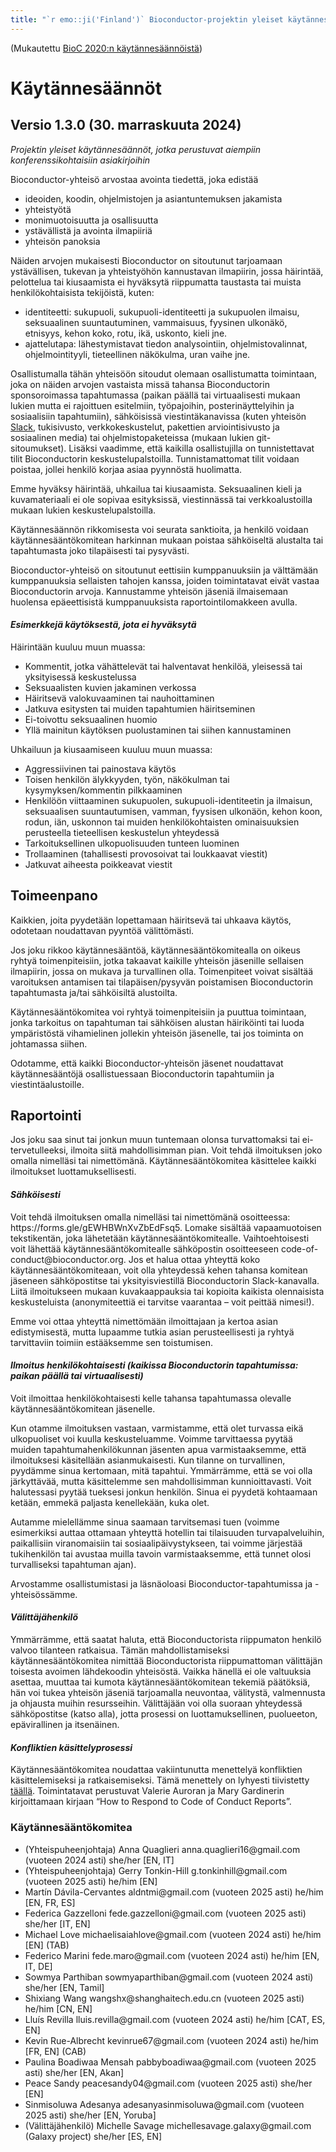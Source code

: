 ```yaml
---
title: "`r emo::ji('Finland')` Bioconductor-projektin yleiset käytännesäännöt (suomi, Suomi)"
---
```


(Mukautettu [BioC 2020:n käytännesäännöistä][1])

# Käytännesäännöt

## Versio 1.3.0 (30. marraskuuta 2024)

_Projektin yleiset käytännesäännöt, jotka perustuvat aiempiin konferenssikohtaisiin asiakirjoihin_

Bioconductor-yhteisö arvostaa avointa tiedettä, joka edistää

* ideoiden, koodin, ohjelmistojen ja asiantuntemuksen jakamista
* yhteistyötä
* monimuotoisuutta ja osallisuutta
* ystävällistä ja avointa ilmapiiriä
* yhteisön panoksia

Näiden arvojen mukaisesti Bioconductor on sitoutunut tarjoamaan ystävällisen, tukevan ja yhteistyöhön kannustavan ilmapiirin, jossa häirintää, pelottelua tai kiusaamista ei hyväksytä riippumatta taustasta tai muista henkilökohtaisista tekijöistä, kuten:

* identiteetti: sukupuoli, sukupuoli-identiteetti ja sukupuolen ilmaisu, seksuaalinen suuntautuminen, vammaisuus, fyysinen ulkonäkö, etnisyys, kehon koko, rotu, ikä, uskonto, kieli jne.
* ajattelutapa: lähestymistavat tiedon analysointiin, ohjelmistovalinnat, ohjelmointityyli, tieteellinen näkökulma, uran vaihe jne.

Osallistumalla tähän yhteisöön sitoudut olemaan osallistumatta toimintaan, joka on näiden arvojen vastaista missä tahansa Bioconductorin sponsoroimassa tapahtumassa (paikan päällä tai virtuaalisesti mukaan lukien mutta ei rajoittuen esitelmiin, työpajoihin, posterinäyttelyihin ja sosiaalisiin tapahtumiin), sähköisissä viestintäkanavissa (kuten yhteisön [Slack](https://slack.bioconductor.org/), tukisivusto, verkkokeskustelut, pakettien arviointisivusto ja sosiaalinen media) tai ohjelmistopaketeissa (mukaan lukien git-sitoumukset).
Lisäksi vaadimme, että kaikilla osallistujilla on tunnistettavat tilit Bioconductorin keskustelupalstoilla. 
Tunnistamattomat tilit voidaan poistaa, jollei henkilö korjaa asiaa pyynnöstä huolimatta.

Emme hyväksy häirintää, uhkailua tai kiusaamista.
Seksuaalinen kieli ja kuvamateriaali ei ole sopivaa esityksissä, viestinnässä tai verkkoalustoilla mukaan lukien keskustelupalstoilla.

Käytännesäännön rikkomisesta voi seurata sanktioita, ja henkilö voidaan käytännesääntökomitean harkinnan mukaan poistaa sähköiseltä alustalta tai tapahtumasta joko tilapäisesti tai pysyvästi.

Bioconductor-yhteisö on sitoutunut eettisiin kumppanuuksiin ja välttämään kumppanuuksia sellaisten tahojen kanssa, joiden toimintatavat eivät vastaa Bioconductorin arvoja.
Kannustamme yhteisön jäseniä ilmaisemaan huolensa epäeettisistä kumppanuuksista raportointilomakkeen avulla.

#### _Esimerkkejä käytöksestä, jota ei hyväksytä_

Häirintään kuuluu muun muassa:

* Kommentit, jotka vähättelevät tai halventavat henkilöä, yleisessä tai yksityisessä keskustelussa
* Seksuaalisten kuvien jakaminen verkossa
* Häiritsevä valokuvaaminen tai nauhoittaminen
* Jatkuva esitysten tai muiden tapahtumien häiritseminen
* Ei-toivottu seksuaalinen huomio
* Yllä mainitun käytöksen puolustaminen tai siihen kannustaminen

Uhkailuun ja kiusaamiseen kuuluu muun muassa:

* Aggressiivinen tai painostava käytös
* Toisen henkilön älykkyyden, työn, näkökulman tai kysymyksen/kommentin pilkkaaminen
* Henkilöön viittaaminen sukupuolen, sukupuoli-identiteetin ja ilmaisun, seksuaalisen suuntautumisen, vamman, fyysisen ulkonäön, kehon koon, rodun, iän, uskonnon tai muiden henkilökohtaisten ominaisuuksien perusteella tieteellisen keskustelun yhteydessä
* Tarkoituksellinen ulkopuolisuuden tunteen luominen
* Trollaaminen (tahallisesti provosoivat tai loukkaavat viestit)
* Jatkuvat aiheesta poikkeavat viestit

## Toimeenpano

Kaikkien, joita pyydetään lopettamaan häiritsevä tai uhkaava käytös, odotetaan noudattavan pyyntöä välittömästi.

Jos joku rikkoo käytännesääntöä, käytännesääntökomitealla on oikeus ryhtyä toimenpiteisiin, jotka takaavat kaikille yhteisön jäsenille sellaisen ilmapiirin, jossa on mukava ja turvallinen olla. Toimenpiteet voivat sisältää varoituksen antamisen tai tilapäisen/pysyvän poistamisen Bioconductorin tapahtumasta ja/tai sähköisiltä alustoilta.

Käytännesääntökomitea voi ryhtyä toimenpiteisiin ja puuttua toimintaan, jonka tarkoitus on tapahtuman tai sähköisen alustan häiriköinti tai luoda ympäristöstä vihamielinen jollekin yhteisön jäsenelle, tai jos toiminta on johtamassa siihen.

Odotamme, että kaikki Bioconductor-yhteisön jäsenet noudattavat käytännesääntöjä osallistuessaan Bioconductorin tapahtumiin ja viestintäalustoille.

## Raportointi

Jos joku saa sinut tai jonkun muun tuntemaan olonsa turvattomaksi tai ei-tervetulleeksi, ilmoita siitä mahdollisimman pian. Voit tehdä ilmoituksen joko omalla nimelläsi tai nimettömänä. Käytännesääntökomitea käsittelee kaikki ilmoitukset luottamuksellisesti.

#### _Sähköisesti_

Voit tehdä ilmoituksen omalla nimelläsi tai nimettömänä osoitteessa: https://forms.gle/gEWHBWnXvZbEdFsq5. Lomake sisältää vapaamuotoisen tekstikentän, joka lähetetään käytännesääntökomitealle. Vaihtoehtoisesti voit lähettää käytännesääntökomitealle sähköpostin osoitteeseen code-of-conduct@bioconductor.org. Jos et halua ottaa yhteyttä koko käytännesääntökomiteaan, voit olla yhteydessä kehen tahansa komitean jäseneen sähköpostitse tai yksityisviestillä Bioconductorin Slack-kanavalla. Liitä ilmoitukseen mukaan kuvakaappauksia tai kopioita kaikista olennaisista keskusteluista  (anonymiteettiä ei tarvitse vaarantaa &ndash; voit peittää nimesi!).

Emme voi ottaa yhteyttä nimettömään ilmoittajaan ja kertoa asian edistymisestä, mutta lupaamme tutkia asian perusteellisesti ja ryhtyä tarvittaviin toimiin estääksemme sen toistumisen.

#### _Ilmoitus henkilökohtaisesti (kaikissa Bioconductorin tapahtumissa: paikan päällä tai virtuaalisesti)_

Voit ilmoittaa henkilökohtaisesti kelle tahansa tapahtumassa olevalle käytännesääntökomitean jäsenelle.

Kun otamme ilmoituksen vastaan, varmistamme, että olet turvassa eikä ulkopuoliset voi kuulla keskusteluamme. Voimme tarvittaessa pyytää muiden tapahtumahenkilökunnan jäsenten apua varmistaaksemme, että ilmoituksesi käsitellään asianmukaisesti. Kun tilanne on turvallinen, pyydämme sinua kertomaan, mitä tapahtui. Ymmärrämme, että se voi olla järkyttävää, mutta käsittelemme sen mahdollisimman kunnioittavasti. Voit halutessasi pyytää tueksesi jonkun henkilön. Sinua ei pyydetä kohtaamaan ketään, emmekä paljasta kenellekään, kuka olet.

Autamme mielellämme sinua saamaan tarvitsemasi tuen (voimme esimerkiksi auttaa ottamaan yhteyttä hotellin tai tilaisuuden turvapalveluihin, paikallisiin viranomaisiin tai sosiaalipäivystykseen, tai voimme järjestää tukihenkilön tai avustaa muilla tavoin varmistaaksemme, että tunnet olosi turvalliseksi tapahtuman ajan).

Arvostamme osallistumistasi ja läsnäoloasi Bioconductor-tapahtumissa ja -yhteisössämme.

#### _Välittäjähenkilö_

Ymmärrämme, että saatat haluta, että Bioconductorista riippumaton henkilö valvoo tilanteen ratkaisua. Tämän mahdollistamiseksi käytännesääntökomitea nimittää Bioconductorista riippumattoman välittäjän toisesta avoimen lähdekoodin yhteisöstä. Vaikka hänellä ei ole valtuuksia asettaa, muuttaa tai kumota käytännesääntökomitean tekemiä päätöksiä, hän voi tukea yhteisön jäseniä tarjoamalla neuvontaa, välitystä, valmennusta ja ohjausta muihin resursseihin. Välittäjään voi olla suoraan yhteydessä sähköpostitse (katso alla), jotta prosessi on luottamuksellinen, puolueeton, epävirallinen ja itsenäinen.

#### _Konfliktien käsittelyprosessi_

Käytännesääntökomitea noudattaa vakiintunutta menettelyä konfliktien käsittelemiseksi ja ratkaisemiseksi.
Tämä menettely on lyhyesti tiivistetty [täällä](https://bioconductor.github.io/CodeOfConduct/incident_response.html). Toimintatavat perustuvat Valerie Auroran ja Mary Gardinerin kirjoittamaan kirjaan "How to Respond to Code of Conduct Reports".


### Käytännesääntökomitea

* (Yhteispuheenjohtaja) Anna Quaglieri anna.quaglieri16@gmail.com (vuoteen 2024 asti) she/her [EN, IT]
* (Yhteispuheenjohtaja) Gerry Tonkin-Hill g.tonkinhill@gmail.com (vuoteen 2025 asti) he/him [EN]
* Martín Dávila-Cervantes aldntmi@gmail.com (vuoteen 2025 asti) he/him [EN, FR, ES] 
* Federica Gazzelloni fede.gazzelloni@gmail.com (vuoteen 2025 asti) she/her [IT, EN]
* Michael Love michaelisaiahlove@gmail.com (vuoteen 2024 asti) he/him [EN] (TAB)
* Federico Marini fede.maro@gmail.com (vuoteen 2024 asti) he/him [EN, IT, DE]
* Sowmya Parthiban sowmyaparthiban@gmail.com (vuoteen 2024 asti) she/her [EN, Tamil]
* Shixiang Wang wangshx@shanghaitech.edu.cn (vuoteen 2025 asti) he/him [CN, EN]
* Lluís Revilla lluis.revilla@gmail.com (vuoteen 2024 asti) he/him [CAT, ES, EN]
* Kevin Rue-Albrecht kevinrue67@gmail.com  (vuoteen 2024 asti) he/him [FR, EN] (CAB)
* Paulina Boadiwaa Mensah pabbyboadiwaa@gmail.com (vuoteen 2025 asti) she/her [EN, Akan]
* Peace Sandy peacesandy04@gmail.com (vuoteen 2025 asti) she/her [EN]
* Sinmisoluwa Adesanya adesanyasinmisoluwa@gmail.com (vuoteen 2025 asti) she/her [EN, Yoruba]
* (Välittäjähenkilö) Michelle Savage michellesavage.galaxy@gmail.com (Galaxy project) she/her [ES, EN]

[1]: https://bioc2020.bioconductor.org/code_of_conduct
